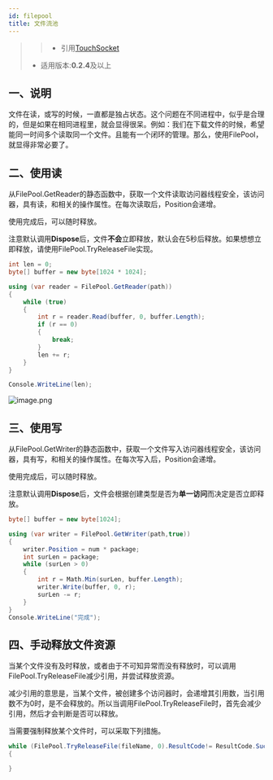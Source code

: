 ```yaml
---
id: filepool
title: 文件流池
---
```

> > - 引用[TouchSocket](https://www.nuget.org/packages/TouchSocket)
> - 适用版本:**0.2.4**及以上

## 一、说明
文件在读，或写的时候，一直都是独占状态。这个问题在不同进程中，似乎是合理的，但是如果在相同进程里，就会显得很呆。例如：我们在下载文件的时候，希望能同一时间多个读取同一个文件。且能有一个闭环的管理。那么，使用FilePool，就显得非常必要了。

## 二、使用读
从FilePool.GetReader的静态函数中，获取一个文件读取访问器线程安全，该访问器，具有读，和相关的操作属性。在每次读取后，Position会递增。

使用完成后，可以随时释放。

注意默认调用**Dispose**后，文件**不会**立即释放，默认会在5秒后释放。如果想想立即释放，请使用FilePool.TryReleaseFile实现。
```csharp
int len = 0;
byte[] buffer = new byte[1024 * 1024];

using (var reader = FilePool.GetReader(path))
{
    while (true)
    {
        int r = reader.Read(buffer, 0, buffer.Length);
        if (r == 0)
        {
            break;
        }
        len += r;
    }
}

Console.WriteLine(len);
```
![image.png](https://cdn.nlark.com/yuque/0/2022/png/25438888/1657503731471-4f3e1659-2187-4397-994c-def8240d3b50.png#clientId=u3c566979-5d02-4&crop=0&crop=0&crop=1&crop=1&from=paste&height=366&id=u11242d28&margin=%5Bobject%20Object%5D&name=image.png&originHeight=366&originWidth=740&originalType=binary&ratio=1&rotation=0&showTitle=false&size=278994&status=done&style=none&taskId=uc4539c8a-6aa9-468f-a3b4-ef0d2a73a1b&title=&width=740)

## 三、使用写
从FilePool.GetWriter的静态函数中，获取一个文件写入访问器线程安全，该访问器，具有写，和相关的操作属性。在每次写入后，Position会递增。

使用完成后，可以随时释放。

注意默认调用**Dispose**后，文件会根据创建类型是否为**单一访问**而决定是否立即释放。
```csharp
byte[] buffer = new byte[1024];

using (var writer = FilePool.GetWriter(path,true))
{
    writer.Position = num * package;
    int surLen = package;
    while (surLen > 0)
    {
        int r = Math.Min(surLen, buffer.Length);
        writer.Write(buffer, 0, r);
        surLen -= r;
    }
}
Console.WriteLine("完成");
```

## 四、手动释放文件资源
当某个文件没有及时释放，或者由于不可知异常而没有释放时，可以调用FilePool.TryReleaseFile减少引用，并尝试释放资源。

减少引用的意思是，当某个文件，被创建多个访问器时，会递增其引用数，当引用数不为0时，是不会释放的。所以当调用FilePool.TryReleaseFile时，首先会减少引用，然后才会判断是否可以释放。

当需要强制释放某个文件时，可以采取下列措施。
```csharp
while (FilePool.TryReleaseFile(fileName, 0).ResultCode!= ResultCode.Success)
{

}
```

